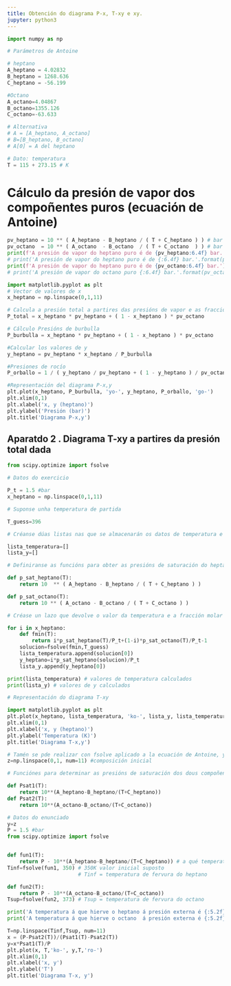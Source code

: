 ```yaml
---
title: Obtención do diagrama P-x, T-xy e xy.
jupyter: python3
---
```


```python
import numpy as np 
```

```python
# Parámetros de Antoine

# heptano
A_heptano = 4.02832
B_heptano = 1268.636
C_heptano = -56.199

#Octano
A_octano=4.04867
B_octano=1355.126
C_octano=-63.633

# Alternativa
# A = [A_heptano, A_octano]
# B=[B_heptano, B_octano]
# A[0] = A del heptano

# Dato: temperatura
T = 115 + 273.15 # K
```

# Cálculo da presión de vapor dos compoñentes puros (ecuación de Antoine)

```python
pv_heptano = 10 ** ( A_heptano - B_heptano / ( T + C_heptano ) ) # bar
pv_octano  = 10 ** ( A_octano  - B_octano  / ( T + C_octano  ) ) # bar
print(f'A presión de vapor do heptano puro é de {pv_heptano:6.4f} bar.') # compoñente mais volátil, maior presión de vapor
# print('A presión de vapor do heptano puro é de {:6.4f} bar.'.format(pv_heptano)) #más volátil, mayor presión de vapor
print(f'A presión de vapor do heptano puro é de {pv_octano:6.4f} bar.') # compoñente mais volátil, maior presión de vapor
# print('A presión de vapor do octano puro {:6.4f} bar.'.format(pv_octano))
```

```python
import matplotlib.pyplot as plt
# Vector de valores de x
x_heptano = np.linspace(0,1,11)

# Calcula a presión total a partires das presións de vapor e as fraccións molares na fase vapor
P_total = x_heptano * pv_heptano + ( 1 - x_heptano ) * pv_octano

# Cálculo Presións de burbulla
P_burbulla = x_heptano * pv_heptano + ( 1 - x_heptano ) * pv_octano

#Calcular los valores de y
y_heptano = pv_heptano * x_heptano / P_burbulla

#Presiones de rocío
P_orballo = 1 / ( y_heptano / pv_heptano + ( 1 - y_heptano ) / pv_octano )

#Representación del diagrama P-x,y
plt.plot(x_heptano, P_burbulla, 'yo-', y_heptano, P_orballo, 'go-')
plt.xlim(0,1)
plt.xlabel('x, y (heptano)')
plt.ylabel('Presión (bar)')
plt.title('Diagrama P-x,y')
```

## Aparatdo 2 . Diagrama T-xy a partires da presión total dada

```python
from scipy.optimize import fsolve
```

```python
# Datos do exercicio

P_t = 1.5 #bar
x_heptano = np.linspace(0,1,11)

# Suponse unha temperatura de partida

T_guess=396

# Créanse dúas listas nas que se almacenarán os datos de temperatura e fraccións molares do heptano, para cada valor de x

lista_temperatura=[]
lista_y=[]

# Definiranse as funcións para obter as presións de saturación do heptano e o octano

def p_sat_heptano(T):
    return 10  ** ( A_heptano - B_heptano / ( T + C_heptano ) )

def p_sat_octano(T):
    return 10 ** ( A_octano - B_octano / ( T + C_octano ) )

# Créase un lazo que devolve o valor da temperatura e a fracción molar do vapor para cada valor de x

for i in x_heptano:
    def fmin(T):
        return i*p_sat_heptano(T)/P_t+(1-i)*p_sat_octano(T)/P_t-1
    solucion=fsolve(fmin,T_guess)
    lista_temperatura.append(solucion[0])
    y_heptano=i*p_sat_heptano(solucion)/P_t
    lista_y.append(y_heptano[0])

print(lista_temperatura) # valores de temperatura calculados
print(lista_y) # valores de y calculados
```

```python
# Representación do diagrama T-xy

import matplotlib.pyplot as plt
plt.plot(x_heptano, lista_temperatura, 'ko-', lista_y, lista_temperatura, 'ro-')
plt.xlim(0,1)
plt.xlabel('x, y (heptano)')
plt.ylabel('Temperatura (K)')
plt.title('Diagrama T-x,y')
```

```python
# Tamén se pde realizar con fsolve aplicado a la ecuación de Antoine, y no al sumatorio de y - 1
z=np.linspace(0,1, num=11) #composición inicial

# Funciónes para determinar as presións de saturación dos dous compoñentes

def Psat1(T):
    return 10**(A_heptano-B_heptano/(T+C_heptano))
def Psat2(T):
    return 10**(A_octano-B_octano/(T+C_octano))

# Datos do enunciado
y=z
P = 1.5 #bar
from scipy.optimize import fsolve


def fun1(T):
    return P - 10**(A_heptano-B_heptano/(T+C_heptano)) # a qué temperatura P externa es igual al otro término
Tinf=fsolve(fun1, 350) # 350K valor inicial suposto
                       # Tinf = temperatura de fervura do heptano

def fun2(T):
    return P - 10**(A_octano-B_octano/(T+C_octano))
Tsup=fsolve(fun2, 373) # Tsup = temperatura de fervura do octano

print('A temperatura á que hierve o heptano á presión externa é {:5.2f} K.'.format(Tinf[0]))
print('A temperatura á que hierve o octano  á presión externa é {:5.2f} K.'.format(Tsup[0]))
```

```python
T=np.linspace(Tinf,Tsup, num=11)
x = (P-Psat2(T))/(Psat1(T)-Psat2(T))
y=x*Psat1(T)/P
plt.plot(x, T,'ko-', y,T,'ro-')
plt.xlim(0,1)
plt.xlabel('x, y')
plt.ylabel('T')
plt.title('Diagrama T-x, y')
```
